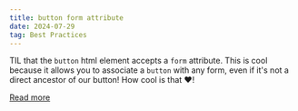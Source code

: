 ```yaml
---
title: button form attribute
date: 2024-07-29
tag: Best Practices
---
```


TIL that the `button` html element accepts a `form` attribute. This is cool
because it allows you to associate a `button` with any form, even if it's not a
direct ancestor of our button! How cool is that ❤️!

[Read more](https://developer.mozilla.org/en-US/docs/Web/HTML/Element/button#form)
